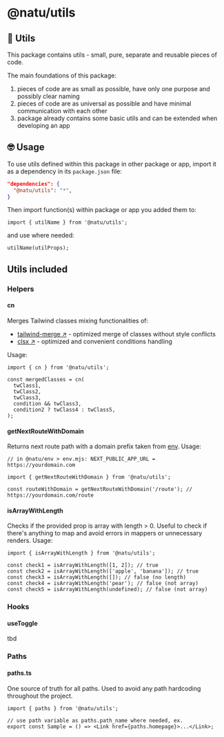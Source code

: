 # @natu/utils

## 🧩 Utils

This package contains utils - small, pure, separate and reusable pieces of code.

The main foundations of this package:

1. pieces of code are as small as possible, have only one purpose and possibly clear naming
2. pieces of code are as universal as possible and have minimal communication with each other
3. package already contains some basic utils and can be extended when developing an app

## 🤓 Usage

To use utils defined within this package in other package or app, import it as a dependency in its `package.json` file:

```json
"dependencies": {
  "@natu/utils": "*",
}
```

Then import function(s) within package or app you added them to:

```tsx
import { utilName } from '@natu/utils';
```

and use where needed:

```tsx
utilName(utilProps);
```

## Utils included

### Helpers

#### cn

Merges Tailwind classes mixing functionalities of:

- [tailwind-merge ↗](https://www.npmjs.com/package/tailwind-merge) - optimized merge of classes without style conflicts
- [clsx ↗](https://www.npmjs.com/package/clsx) - optimized and convenient conditions handling

Usage:

```tsx
import { cn } from '@natu/utils';

const mergedClasses = cn(
  twClass1,
  twClass2,
  twClass3,
  condition && twClass3,
  condition2 ? twClass4 : twClass5,
);
```

#### getNextRouteWithDomain

Returns next route path with a domain prefix taken from [env](https://naturaily-starter-docs.vercel.app/packages/env).
Usage:

```tsx
// in @natu/env > env.mjs: NEXT_PUBLIC_APP_URL = https://yourdomain.com

import { getNextRouteWithDomain } from '@natu/utils';

const routeWithDomain = getNextRouteWithDomain('/route'); // https://yourdomain.com/route
```

#### isArrayWithLength

Checks if the provided prop is array with length > 0. Useful to check if there's anything to map and avoid
errors in mappers or unnecessary renders. Usage:

```tsx
import { isArrayWithLength } from '@natu/utils';

const check1 = isArrayWithLength([1, 2]); // true
const check2 = isArrayWithLength(['apple', 'banana']); // true
const check3 = isArrayWithLength([]); // false (no length)
const check4 = isArrayWithLength('pear'); // false (not array)
const check5 = isArrayWithLength(undefined); // false (not array)
```

### Hooks

#### useToggle

tbd

### Paths

#### paths.ts

One source of truth for all paths. Used to avoid any path hardcoding throughout the project.

```tsx /{ paths }/ /{paths.homepage}/
import { paths } from '@natu/utils';

// use path variable as paths.path_name where needed, ex.
export const Sample = () => <Link href={paths.homepage}>...</Link>;
```
